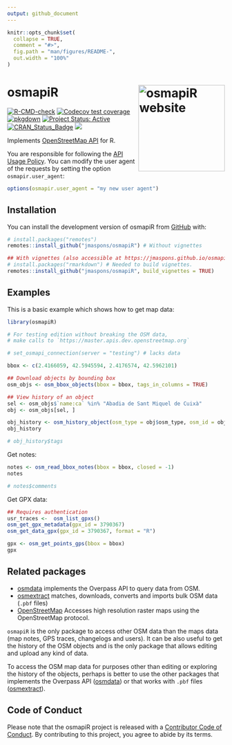 ```yaml
---
output: github_document
---
```


<!-- README.md is generated from README.Rmd. Please edit that file -->

```r
knitr::opts_chunk$set(
  collapse = TRUE,
  comment = "#>",
  fig.path = "man/figures/README-",
  out.width = "100%"
)
```

# osmapiR <a href="https://jmaspons.github.io/osmapiR"><img src="man/figures/logo.svg" align="right" height="200" alt="osmapiR website" /></a>

<!-- badges: start -->
[![R-CMD-check](https://github.com/jmaspons/osmapiR/actions/workflows/R-CMD-check.yaml/badge.svg)](https://github.com/jmaspons/osmapiR/actions/workflows/R-CMD-check.yaml)
[![Codecov test coverage](https://codecov.io/gh/jmaspons/osmapiR/branch/main/graph/badge.svg)](https://codecov.io/gh/jmaspons/osmapiR)
[![pkgdown](https://github.com/jmaspons/osmapiR/actions/workflows/pkgdown.yaml/badge.svg)](https://github.com/jmaspons/osmapiR/actions/workflows/pkgdown.yaml)
[![Project Status: Active](https://www.repostatus.org/badges/latest/active.svg)](https://www.repostatus.org/#active)
[![CRAN_Status_Badge](https://www.r-pkg.org/badges/version/osmapiR)](https://cran.r-project.org/package=osmapiR)
[![](https://badges.ropensci.org/633_status.svg)](https://github.com/ropensci/software-review/issues/633)
<!-- badges: end -->

Implements [OpenStreetMap API](https://wiki.openstreetmap.org/wiki/API_v0.6) for R.

You are responsible for following the [API Usage Policy](https://operations.osmfoundation.org/policies/api/).
You can modify the user agent of the requests by setting the option `osmapir.user_agent`:
```r
options(osmapir.user_agent = "my new user agent")
```

## Installation

You can install the development version of osmapiR from [GitHub](https://github.com/) with:

``` r
# install.packages("remotes")
remotes::install_github("jmaspons/osmapiR") # Without vignettes

## With vignettes (also accessible at https://jmaspons.github.io/osmapiR/ > Articles)
# install.packages("rmarkdown") # Needed to build vignettes.
remotes::install_github("jmaspons/osmapiR", build_vignettes = TRUE)
```

## Examples

This is a basic example which shows how to get map data:

```r
library(osmapiR)

# For testing edition without breaking the OSM data,
# make calls to `https://master.apis.dev.openstreetmap.org`

# set_osmapi_connection(server = "testing") # lacks data

bbox <- c(2.4166059, 42.5945594, 2.4176574, 42.5962101)

## Download objects by bounding box
osm_objs <- osm_bbox_objects(bbox = bbox, tags_in_columns = TRUE)

## View history of an object
sel <- osm_objs$`name:ca` %in% "Abadia de Sant Miquel de Cuixà"
obj <- osm_objs[sel, ]

obj_history <- osm_history_object(osm_type = obj$osm_type, osm_id = obj$osm_id) # tags in a list column
obj_history

# obj_history$tags
```


Get notes:
```r
notes <- osm_read_bbox_notes(bbox = bbox, closed = -1)
notes

# notes$comments
```


Get GPX data:
``` r
## Requires authentication
usr_traces <-  osm_list_gpxs()
osm_get_gpx_metadata(gpx_id = 3790367)
osm_get_data_gpx(gpx_id = 3790367, format = "R")
```
```r
gpx <- osm_get_points_gps(bbox = bbox)
gpx
```


## Related packages

* [osmdata](https://cran.r-project.org/package=osmdata) implements the Overpass API to query data from OSM.
* [osmextract](https://cran.r-project.org/package=osmextract) matches, downloads, converts and imports bulk OSM data
  (`.pbf` files)
* [OpenStreetMap](https://cran.r-project.org/package=OpenStreetMap) Accesses high resolution raster maps using the
  OpenStreetMap protocol.
  
`osmapiR` is the only package to access other OSM data than the maps data (map notes, GPS traces, changelogs and
users). It can be also useful to get the history of the OSM objects and is the only package that allows editing and
upload any kind of data.

To access the OSM map data for purposes other than editing or exploring the history of the objects, perhaps is better to
use the other packages that implements the Overpass API ([osmdata](https://cran.r-project.org/package=osmdata)) or
that works with `.pbf` files ([osmextract](https://cran.r-project.org/package=osmextract)).

## Code of Conduct

Please note that the osmapiR project is released with a
[Contributor Code of Conduct](https://jmaspons.github.io/osmapiR/CODE_OF_CONDUCT.html). By contributing to this project,
you agree to abide by its terms.
